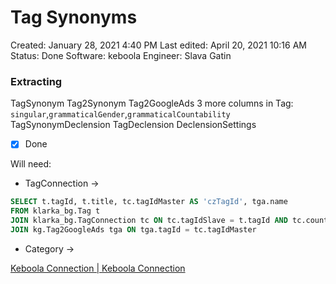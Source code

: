 # Tag Synonyms

Created: January 28, 2021 4:40 PM
Last edited: April 20, 2021 10:16 AM
Status: Done
Software: keboola
Engineer: Slava Gatin

### Extracting

TagSynonym
Tag2Synonym
Tag2GoogleAds
3 more columns in Tag: `singular`,`grammaticalGender`,`grammaticalCountability`
TagSynonymDeclension
TagDeclension
DeclensionSettings

- [x]  Done

Will need:

- TagConnection →

```sql
SELECT t.tagId, t.title, tc.tagIdMaster AS 'czTagId', tga.name 
FROM klarka_bg.Tag t 
JOIN klarka_bg.TagConnection tc ON tc.tagIdSlave = t.tagId AND tc.country = 'bg'
JOIN kg.Tag2GoogleAds tga ON tga.tagId = tc.tagIdMaster
```

- Category →

[Keboola Connection | Keboola Connection](https://connection.keboola.com/admin/projects/1828/storage-explorer/in.c-main_proc/category)